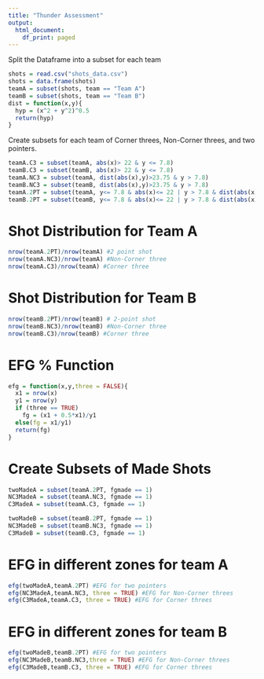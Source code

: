 ```yaml
---
title: "Thunder Assessment"
output:
  html_document:
    df_print: paged
---
```


Split the Dataframe into a subset for each team

```r
shots = read.csv("shots_data.csv")
shots = data.frame(shots)
teamA = subset(shots, team == "Team A")
teamB = subset(shots, team == "Team B")
dist = function(x,y){
  hyp = (x^2 + y^2)^0.5
  return(hyp)
}
```

Create subsets for each team of Corner threes, Non-Corner threes, and two pointers.

```r
teamA.C3 = subset(teamA, abs(x)> 22 & y <= 7.8)
teamB.C3 = subset(teamB, abs(x)> 22 & y <= 7.8)
teamA.NC3 = subset(teamA, dist(abs(x),y)>23.75 & y > 7.8)
teamB.NC3 = subset(teamB, dist(abs(x),y)>23.75 & y > 7.8)
teamA.2PT = subset(teamA, y<= 7.8 & abs(x)<= 22 | y > 7.8 & dist(abs(x),y)<=23.75)
teamB.2PT = subset(teamB, y<= 7.8 & abs(x)<= 22 | y > 7.8 & dist(abs(x),y)<=23.75)
```

Shot Distribution for Team A
===
```r
nrow(teamA.2PT)/nrow(teamA) #2 point shot
nrow(teamA.NC3)/nrow(teamA) #Non-Corner three 
nrow(teamA.C3)/nrow(teamA) #Corner three 

```
Shot Distribution for Team B
===
```r
nrow(teamB.2PT)/nrow(teamB) # 2-point shot
nrow(teamB.NC3)/nrow(teamB) #Non-Corner three
nrow(teamB.C3)/nrow(teamB) #Corner three

```

EFG % Function
===
```r
efg = function(x,y,three = FALSE){
  x1 = nrow(x)
  y1 = nrow(y)
  if (three == TRUE)
    fg = (x1 + 0.5*x1)/y1
  else(fg = x1/y1)
  return(fg)
}
```

Create Subsets of Made Shots
===
```r
twoMadeA = subset(teamA.2PT, fgmade == 1)
NC3MadeA = subset(teamA.NC3, fgmade == 1)
C3MadeA = subset(teamA.C3, fgmade == 1)

twoMadeB = subset(teamB.2PT, fgmade == 1)
NC3MadeB = subset(teamB.NC3, fgmade == 1)
C3MadeB = subset(teamB.C3, fgmade == 1)
```

EFG in different zones for team A
===
```r
efg(twoMadeA,teamA.2PT) #EFG for two pointers
efg(NC3MadeA,teamA.NC3, three = TRUE) #EFG for Non-Corner threes
efg(C3MadeA,teamA.C3, three = TRUE) #EFG for Corner threes
```

EFG in different zones for team B
===
```r
efg(twoMadeB,teamB.2PT) #EFG for two pointers
efg(NC3MadeB,teamB.NC3,three = TRUE) #EFG for Non-Corner threes
efg(C3MadeB,teamB.C3, three = TRUE) #EFG for Corner threes
```